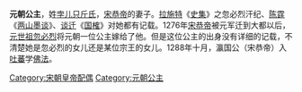 {{unreferenced|time=2013-8-19}} 
'''元朝公主'''，姓[[孛儿只斤氏|孛儿只斤氏]]，[[宋恭帝|宋恭帝]]的妻子。[[拉施特|拉施特]]《[[史集|史集]]》之忽必烈汗纪、[[陈霆|陈霆]]《[[两山墨谈|两山墨谈]]》、[[谈迁|谈迁]]《[[国榷|国榷]]》对她都有记载。1276年[[宋恭帝|宋恭帝]]被元军迁到大都以后，[[忽必烈|元世祖忽必烈]]将元朝一位公主嫁给了他。但是这位公主的出身没有详细的记载，不清楚她是忽必烈的女儿还是某位宗王的女儿。1288年十月，瀛国公（宋恭帝）入[[吐蕃|吐蕃]]学[[佛法|佛法]]。

{{宋朝皇后}}
[[Category:宋朝皇帝配偶|Category:宋朝皇帝配偶]]
[[Category:元朝公主|Category:元朝公主]]